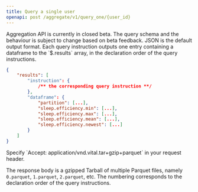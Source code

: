 ```yaml
---
title: Query a single user
openapi: post /aggregate/v1/query_one/{user_id}
---
```


<Warning>
Aggregation API is currently in closed beta.
The query schema and the behaviour is subject to change based on beta feedback.
</Warning>

<AccordionGroup>

<Accordion title="Receiving data in JSON" icon="brackets-curly" defaultOpen>
JSON is the default output format. Each query instruction outputs one entry containing a dataframe to the `$.results` array,
in the declaration order of the query instructions.

```json
{
    "results": [
        "instruction": {
            /** the corresponding query instruction **/
        },
        "dataframe": {
            "partition": [...],
            "sleep.efficiency.min": [...],
            "sleep.efficiency.max": [...],
            "sleep.efficiency.mean": [...],
            "sleep.efficiency.newest": [...]
        }
    ]
}
```

</Accordion>


<Accordion title="Receiving data in Parquet" icon="chevrons-up" defaultOpen>
Specify `Accept: application/vnd.vital.tar+gzip+parquet` in your request header.

The response body is a gzipped Tarball of multiple Parquet files, namely `0.parquet`, `1.parquet`, `2.parquet`, etc.
The numbering corresponds to the declaration order of the query instructions.
</Accordion>

</AccordionGroup>
